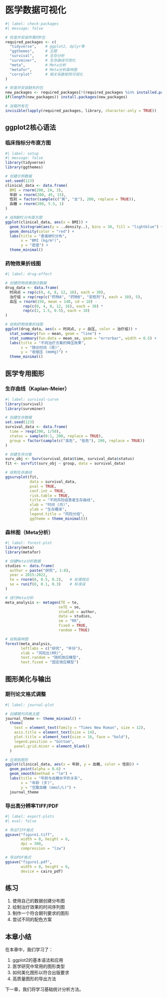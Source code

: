 # 医学数据可视化 {#sec-visualization}

```r
#| label: check-packages
#| message: false

# 检查并安装所需的R包
required_packages <- c(
  "tidyverse",    # ggplot2, dplyr等
  "ggthemes",     # 主题
  "survival",     # 生存分析
  "survminer",    # 生存曲线可视化
  "meta",         # Meta分析
  "metafor",      # Meta分析森林图
  "corrplot"      # 相关系数矩阵可视化
)

# 检查并安装缺失的包
new_packages <- required_packages[!(required_packages %in% installed.packages()[,"Package"])]
if(length(new_packages)) install.packages(new_packages)

# 加载所有包
invisible(lapply(required_packages, library, character.only = TRUE))
```

## ggplot2核心语法 {#sec-ggplot2-basics}

### 临床指标分布直方图 {#sec-histograms}

```r
#| label: setup
#| message: false
library(tidyverse)
library(ggthemes)

# 创建示例数据
set.seed(123)
clinical_data <- data.frame(
  BMI = rnorm(200, 24, 3),
  年龄 = rnorm(200, 45, 15),
  性别 = factor(sample(c("男", "女"), 200, replace = TRUE)),
  血糖 = rnorm(200, 5.5, 1)
)

# 绘制BMI分布直方图
ggplot(clinical_data, aes(x = BMI)) +
  geom_histogram(aes(y = ..density..), bins = 30, fill = "lightblue") +
  geom_density(color = "red") +
  labs(title = "患者BMI分布",
       x = "BMI (kg/m²)",
       y = "密度") +
  theme_minimal()
```

### 药物效果折线图 {#sec-line-plots}

```r
#| label: drug-effect

# 创建药物效果随访数据
drug_data <- data.frame(
  时间点 = rep(c(0, 4, 8, 12, 16), each = 30),
  治疗组 = rep(rep(c("药物A", "药物B", "安慰剂"), each = 10), 5),
  血压 = rnorm(150, mean = 140, sd = 10) - 
        rep(c(0, 4, 8, 12, 16), each = 30) * 
        rep(c(2, 1.5, 0.5), each = 10)
)

# 绘制药物效果折线图
ggplot(drug_data, aes(x = 时间点, y = 血压, color = 治疗组)) +
  stat_summary(fun = mean, geom = "line") +
  stat_summary(fun.data = mean_se, geom = "errorbar", width = 0.5) +
  labs(title = "不同治疗方案的降压效果",
       x = "随访时间 (周)",
       y = "收缩压 (mmHg)") +
  theme_minimal()
```

## 医学专用图形 {#sec-medical-plots}

### 生存曲线（Kaplan-Meier） {#sec-survival-curves}

```r
#| label: survival-curve
library(survival)
library(survminer)

# 创建生存数据
set.seed(123)
survival_data <- data.frame(
  time = rexp(200, 1/50),
  status = sample(0:1, 200, replace = TRUE),
  group = factor(sample(c("高危", "低危"), 200, replace = TRUE))
)

# 创建生存对象
surv_obj <- Surv(survival_data$time, survival_data$status)
fit <- survfit(surv_obj ~ group, data = survival_data)

# 绘制生存曲线
ggsurvplot(fit,
           data = survival_data,
           pval = TRUE,
           conf.int = TRUE,
           risk.table = TRUE,
           title = "不同风险组患者生存曲线",
           xlab = "时间 (月)",
           ylab = "生存概率",
           legend.title = "风险分组",
           ggtheme = theme_minimal())
```

### 森林图（Meta分析） {#sec-forest-plots}

```r
#| label: forest-plot
library(meta)
library(metafor)

# 创建Meta分析数据
studies <- data.frame(
  author = paste("研究", 1:8),
  year = 2015:2022,
  te = rnorm(8, 0.5, 0.2),   # 处理效应
  se = runif(8, 0.1, 0.3)    # 标准误
)

# 进行Meta分析
meta_analysis <- metagen(TE = te,
                        seTE = se,
                        studlab = author,
                        data = studies,
                        sm = "RR",
                        fixed = TRUE,
                        random = TRUE)

# 绘制森林图
forest(meta_analysis,
       leftlabs = c("研究", "年份"),
       xlab = "风险比(RR)",
       text.random = "随机效应模型",
       text.fixed = "固定效应模型")
```

## 图形美化与输出 {#sec-plot-formatting}

### 期刊论文格式调整 {#sec-journal-formatting}

```r
#| label: journal-plot

# 创建期刊风格主题
journal_theme <- theme_minimal() +
  theme(
    text = element_text(family = "Times New Roman", size = 12),
    axis.title = element_text(size = 14),
    plot.title = element_text(size = 16, face = "bold"),
    legend.position = "bottom",
    panel.grid.minor = element_blank()
  )

# 应用到图形
ggplot(clinical_data, aes(x = 年龄, y = 血糖, color = 性别)) +
  geom_point(alpha = 0.6) +
  geom_smooth(method = "lm") +
  labs(title = "年龄与血糖水平的关系",
       x = "年龄 (岁)",
       y = "空腹血糖 (mmol/L)") +
  journal_theme
```

### 导出高分辨率TIFF/PDF {#sec-export-plots}

```r
#| label: export-plots
#| eval: false

# 导出TIFF格式
ggsave("figure1.tiff",
       width = 8, height = 6,
       dpi = 300,
       compression = "lzw")

# 导出PDF格式
ggsave("figure1.pdf",
       width = 8, height = 6,
       device = cairo_pdf)
```

::: callout-tip
## 练习

1.  使用自己的数据创建分布图
2.  绘制治疗效果的时间序列图
3.  制作一个符合期刊要求的图形
4.  尝试不同的配色方案
:::

## 本章小结

在本章中，我们学习了：

1.  ggplot2的基本语法和应用
2.  医学研究中常用的图形类型
3.  如何美化图形以符合出版要求
4.  高质量图形的导出方法

下一章，我们将学习基础统计分析方法。